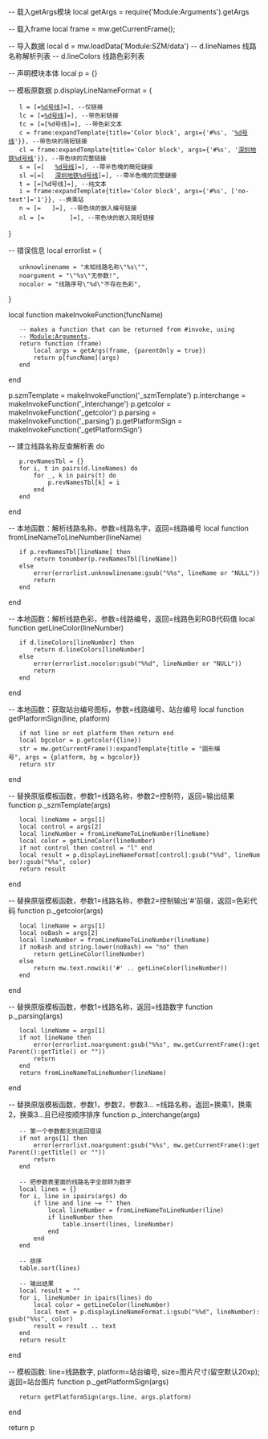 -- 载入getArgs模块
local getArgs = require('Module:Arguments').getArgs

-- 载入frame
local frame = mw.getCurrentFrame();

-- 导入数据
local d = mw.loadData('Module:SZM/data')
-- d.lineNames 线路名称解析列表
-- d.lineColors 线路色彩列表

-- 声明模块本体
local p = {}

-- {{深圳地铁}}模板原数据
p.displayLineNameFormat = {
    l = [=[[[深圳地铁%d号线|%d号线]]]=], --仅链接
    lc = [=[[[深圳地铁%d号线|<span style="color:#%s;">%d号线</span>]]]=], --带色彩链接
    tc = [=[<span style="color:#%s;">%d号线</span>]=], --带色彩文本
    c = frame:expandTemplate{title='Color block', args={'#%s', '[[深圳地铁%d号线|%d号线]]'}}, --带色块的简短链接
    cl = frame:expandTemplate{title='Color block', args={'#%s', '[[深圳地铁%d号线|深圳地铁%d号线]]'}}, --带色块的完整链接
    s = [=[ <span style="white-space: nowrap; border-left: 0.5em solid #%s; padding-left: 0.5em;"></span> [[深圳地铁%d号线|%d号线]]]=], --帶半色塊的簡短鏈接
    sl =[=[ <span style="white-space: nowrap; border-left: 0.5em solid #%s; padding-left: 0.5em;"></span> [[深圳地铁%d号线|深圳地铁%d号线]]]=], --帶半色塊的完整鏈接
    t = [=[%d号线]=], --纯文本
    i = frame:expandTemplate{title='Color block', args={'#%s', ['no-text']='1'}}, --换乘站
    n = [=[[[深圳地铁%d号线|<span style="display: inline-block; height: 1.2em; width: 1.6em; line-height: 1.25em; font-family: sans-serif; font-size: 100%; text-align: center; color:white; background-color:#%s">%d</span>]]]=], --带色块的嵌入编号链接
    nl = [=[[[深圳地铁%d号线|<span style="display: inline-block; height: 1.2em; width: 3.6em; line-height: 1.25em; font-family: sans-serif; font-size: 100%; text-align: center; color:white; background-color:#%s">%d号线</span>]]]=], --带色块的嵌入简短链接
}

-- 错误信息
local errorlist = {
    unknowlinename = "未知线路名称\"%s\"",
    noargument = "\"%s\"无参数!",
    nocolor = "线路序号\"%d\"不存在色彩",
}

local function makeInvokeFunction(funcName)
    -- makes a function that can be returned from #invoke, using
    -- [[Module:Arguments|Module:Arguments]].
    return function (frame)
        local args = getArgs(frame, {parentOnly = true})
        return p[funcName](args)
    end
end

p.szmTemplate = makeInvokeFunction('_szmTemplate')
p.interchange = makeInvokeFunction('_interchange')
p.getcolor =  makeInvokeFunction('_getcolor')
p.parsing =  makeInvokeFunction('_parsing')
p.getPlatformSign =  makeInvokeFunction('_getPlatformSign')

-- 建立线路名称反查解析表
do
    p.revNamesTbl = {}
    for i, t in pairs(d.lineNames) do
        for _, k in pairs(t) do
            p.revNamesTbl[k] = i
        end
    end
end

-- 本地函数：解析线路名称，参数=线路名字，返回=线路编号
local function fromLineNameToLineNumber(lineName)
    if p.revNamesTbl[lineName] then
        return tonumber(p.revNamesTbl[lineName])
    else
        error(errorlist.unknowlinename:gsub("%%s", lineName or "NULL"))
        return
    end
end

-- 本地函数：解析线路色彩，参数=线路编号，返回=线路色彩RGB代码值
local function getLineColor(lineNumber)
    if d.lineColors[lineNumber] then
        return d.lineColors[lineNumber]
    else
        error(errorlist.nocolor:gsub("%%d", lineNumber or "NULL"))
        return
    end
end

-- 本地函数：获取站台编号图标，参数=线路编号、站台编号
local function getPlatformSign(line, platform)
    if not line or not platform then return end
    local bgcolor = p.getcolor({line})
    str = mw.getCurrentFrame():expandTemplate{title = "圆形编号", args = {platform, bg = bgcolor}}
    return str
end

-- 替换原版{{深圳地铁}}模板函数，参数1=线路名称，参数2=控制符，返回=输出结果
function p._szmTemplate(args)
    local lineName = args[1]
    local control = args[2]
    local lineNumber = fromLineNameToLineNumber(lineName)
    local color = getLineColor(lineNumber)
    if not control then control = "l" end
    local result = p.displayLineNameFormat[control]:gsub("%%d", lineNumber):gsub("%%s", color)
    return result
end

-- 替换原版{{深圳地铁色彩}}模板函数，参数1=线路名称，参数2=控制输出'#'前缀，返回=色彩代码
function p._getcolor(args)
    local lineName = args[1]
    local noBash = args[2]
    local lineNumber = fromLineNameToLineNumber(lineName)
    if noBash and string.lower(noBash) == "no" then
        return getLineColor(lineNumber)
    else
        return mw.text.nowiki('#' .. getLineColor(lineNumber))
    end
end

-- 替换原版{{深圳地鐵名稱解析}}模板函数，参数1=线路名称，返回=线路数字
function p._parsing(args)
    local lineName = args[1]
    if not lineName then
        error(errorlist.noargument:gsub("%%s", mw.getCurrentFrame():getParent():getTitle() or ""))
        return
    end
    return fromLineNameToLineNumber(lineName)
end

-- 替换原版{{深圳地鐵路線換乘}}模板函数，参数1，参数2，参数3... =线路名称，返回=换乘1，换乘2，换乘3...且已经按顺序排序
function p._interchange(args)
    -- 第一个参数都无则返回错误
    if not args[1] then
        error(errorlist.noargument:gsub("%%s", mw.getCurrentFrame():getParent():getTitle() or ""))
        return
    end

    -- 把参数表里面的线路名字全部转为数字
    local lines = {}
    for i, line in ipairs(args) do
        if line and line ~= "" then
            local lineNumber = fromLineNameToLineNumber(line)
            if lineNumber then
                table.insert(lines, lineNumber)
            end
        end
    end

    -- 排序
    table.sort(lines)

    -- 输出结果
    local result = ""
    for i, lineNumber in ipairs(lines) do
        local color = getLineColor(lineNumber)
        local text = p.displayLineNameFormat.i:gsub("%%d", lineNumber):gsub("%%s", color)
        result = result .. text
    end
    return result
end

-- {{深圳地铁站台}}模板函数: line=线路数字, platform=站台编号, size=图片尺寸(留空默认20xp); 返回=站台图片
function p._getPlatformSign(args)
    return getPlatformSign(args.line, args.platform)
end

return p